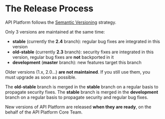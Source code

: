 # The Release Process

API Platform follows the [Semantic Versioning](https://semver.org) strategy.

Only 3 versions are maintained at the same time:

-   **stable** (currently the **2.4** branch): regular bug fixes are integrated in this version
-   **old-stable** (currently **2.3** branch): security fixes are integrated in this version, regular bug fixes are **not** backported in it
-   **development** (**master** branch): new features target this branch

Older versions (1.x, 2.0...) **are not maintained**. If you still use them, you must upgrade as soon as possible.

The **old-stable** branch is merged in the **stable** branch on a regular basis to propagate security fixes.
The **stable** branch is merged in the **development** branch on a regular basis to propagate security and regular bug fixes.

New versions of API Platform are released **when they are ready**, on the behalf of the API Platform Core Team.
